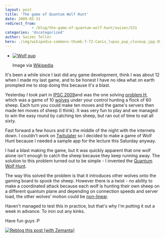 ```yaml
---
layout: post
title: 'The game of Quantum Wolf Hunt'
date: 2009-05-31
redirect_from: 
            - /blog/the-game-of-quantum-wolf-hunt/swizec/531
categories: 'Uncategorized'
author: Swizec Teller
hero: ./img/wikipedia-commons-thumb-7-72-Canis_lupus_pup_closeup.jpg-300px-Canis_lupus_pup_closeup.jpg
---
```

- [![Wolf pup](./img/wikipedia-commons-thumb-7-72-Canis_lupus_pup_closeup.jpg-300px-Canis_lupus_pup_closeup.jpg "Wolf pup")](http://commons.wikipedia.org/wiki/Image:Canis_lupus_pup_closeup.jpg)

  Image via [Wikipedia](http://commons.wikipedia.org/wiki/Image:Canis_lupus_pup_closeup.jpg)

It's been a while since I last did any game development, think I was about 12 when I made my last game, and to be honest I have no idea what on earth prompted me to stop doing this because it's a blast.



Yesterday I took part in [IPSC 2009](http://ipsc2009.ksp.sk/index.php)and was the one solving [problem H](http://ipsc2009.ksp.sk/contests/ipsc2009/real/problems/h.php), which was a game of 10 [wolves](http://en.wikipedia.org/wiki/Gray_Wolf "Gray Wolf") under your control hunting a flock of 60 sheep. Each turn you could make ten moves and the game's servers then made ten moves of sheep (I think). It was very fun to play and we managed to win the easy round by catching ten sheep, but ran out of time to eat all sixty.



Fast forward a few hours and it's the middle of the night with the internets down. I couldn't work on [Twitulater](http://twitulater.com "Twitulater") so I decided to make a game of Wolf Hunt because I needed a sample app for the lecture this Saturday anyway.



I had a blast making the game, but it was quickly apparent that one wolf alone isn't enough to catch the sheep because they keep running away. The solution to this problem turned out to be simple - I invented the [Quantum Wolf Hunt](http://wolves.3pike.org/).



The way this solved the problem is that it introduces other wolves onto the gaming board to spook the sheep. However there is a twist - no ability to make a coordinated attack because each wolf is hunting their own sheep on a different quantum plane and depending on connection speeds and server load, the other wolves' motion could be [non-linear](http://en.wikipedia.org/wiki/Nonlinear_system "Nonlinear system").



Haven't managed to test this in practice, but that's why I'm putting it out a week in advance. To iron out any kinks.



Have fun guys :P

[![Reblog this post \[with Zemanta\]](http://img.zemanta.com/reblog_e.png?x-id=add29e73-c816-414d-a8b0-a7bfb1b82954)](http://reblog.zemanta.com/zemified/add29e73-c816-414d-a8b0-a7bfb1b82954/ "Reblog this post \[with Zemanta]")